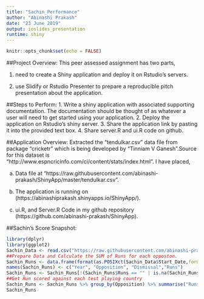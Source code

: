 ```yaml
---
title: "Sachin_Performance"
author: "Abinashi Prakash"
date: "23 June 2019"
output: ioslides_presentation
runtime: shiny
---
```


```r
knitr::opts_chunk$set(echo = FALSE)
```
##Project Overview:
This peer assessed assignment has two parts,

1) need to create a Shiny application and deploy it on Rstudio's servers.

2) use Slidify or Rstudio Presenter to prepare a reproducible pitch presentation about the application.

##Steps to Perform:
1. Write a shiny application with associated supporting documentation. The documentation should be thought of as whatever a user will need to get started using your application.
2. Deploy the application on Rstudio's shiny server.
3. Share the application link by pasting it into the provided text box.
4. Share server.R and ui.R code on github.

##Application Overview:
Extracted the "tendulkar.csv" data file from package "cricketr" which is being developed by "Tinniam V Ganesh".Source for this dataset is "http://www.espncricinfo.com/ci/content/stats/index.html".
I have placed,

a) Data file at "https://raw.githubusercontent.com/abinashi-prakash/ShinyApp/master/tendulkar.csv".

b) The application is running on (https://abinashiprakash.shinyapps.io/ShinyApp/).

c) ui.R, and Server.R Code in my github repository (https://github.com/abinashi-prakash/ShinyApp).     

##Sachin's Score Snapshot: 
```r
library(dplyr)
library(ggplot2)
Sachin_Data <- read.csv("https://raw.githubusercontent.com/abinashi-prakash/ShinyApp/master/tendulkar.csv",header = TRUE)
##Prepare Data and Calculate the SUM of Runs for each opposton.
Sachin_Runs <- data.frame(format(as.POSIXct(Sachin_Data$Start_Date,format="%d-%m-%Y"),"%Y"),substr(Sachin_Data$Opposition,3,15),as.character(Sachin_Data$Dismissal),Sachin_Data$Runs)
names(Sachin_Runs) <- c("Year", "Opposition", "Dismissal","Runs")
Sachin_Runs <- Sachin_Runs[!(Sachin_Runs$Runs == "" | is.na(Sachin_Runs$Runs) |Sachin_Runs$Runs == "DNB" | Sachin_Runs$Runs == "TDNB"), ]
##Get Run scored against each test playing country
Sachin_Runs <- Sachin_Runs %>% group_by(Opposition) %>% summarise("Runs" = sum(as.numeric(as.character(Runs))))
Sachin_Runs
```